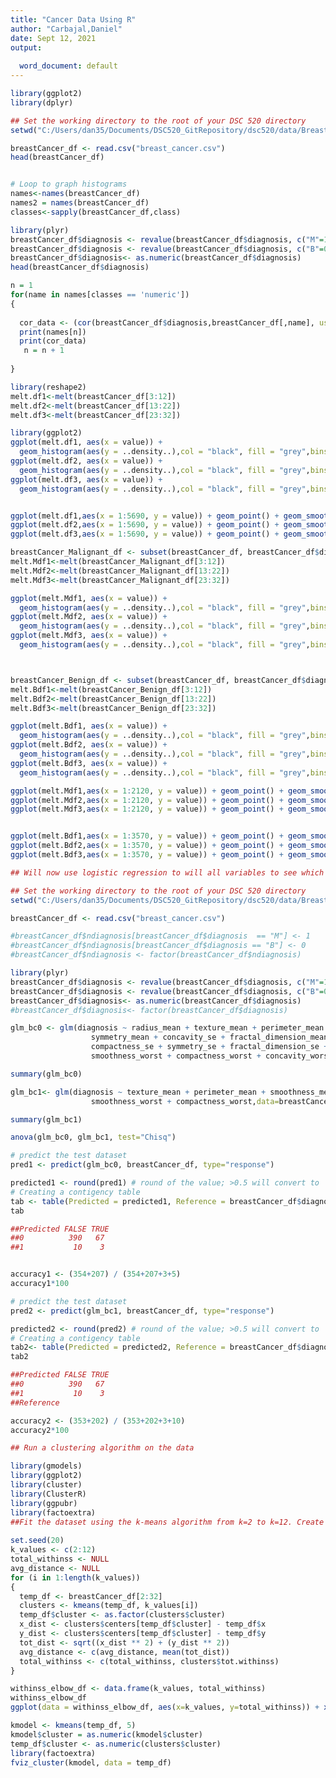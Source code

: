 ```yaml
---
title: "Cancer Data Using R"
author: "Carbajal,Daniel"
date: Sept 12, 2021
output:
  
  word_document: default
---
```




```r


library(ggplot2)
library(dplyr)

## Set the working directory to the root of your DSC 520 directory
setwd("C:/Users/dan35/Documents/DSC520_GitRepository/dsc520/data/BreastCancer/")

breastCancer_df <- read.csv("breast_cancer.csv")
head(breastCancer_df)


# Loop to graph histograms
names<-names(breastCancer_df)
names2 = names(breastCancer_df)
classes<-sapply(breastCancer_df,class)

library(plyr)
breastCancer_df$diagnosis <- revalue(breastCancer_df$diagnosis, c("M"=1))
breastCancer_df$diagnosis <- revalue(breastCancer_df$diagnosis, c("B"=0))
breastCancer_df$diagnosis<- as.numeric(breastCancer_df$diagnosis) 
head(breastCancer_df$diagnosis)

n = 1
for(name in names[classes == 'numeric'])
{
  
  cor_data <- (cor(breastCancer_df$diagnosis,breastCancer_df[,name], use="pairwise.complete.obs"))
  print(names[n])
  print(cor_data)
   n = n + 1
  
}

library(reshape2)
melt.df1<-melt(breastCancer_df[3:12])
melt.df2<-melt(breastCancer_df[13:22])
melt.df3<-melt(breastCancer_df[23:32])

library(ggplot2)
ggplot(melt.df1, aes(x = value)) +
  geom_histogram(aes(y = ..density..),col = "black", fill = "grey",bins=50,na.rm=TRUE) + geom_density(colour = "red") + facet_wrap(~variable, scales="free") + theme_bw() + theme(text = element_text(size = 7)) 
ggplot(melt.df2, aes(x = value)) +
  geom_histogram(aes(y = ..density..),col = "black", fill = "grey",bins=50,na.rm=TRUE) + geom_density(colour = "red") + facet_wrap(~variable, scales="free") + theme_bw()  + theme(text = element_text(size = 8)) 
ggplot(melt.df3, aes(x = value)) +
  geom_histogram(aes(y = ..density..),col = "black", fill = "grey",bins=50,na.rm=TRUE) + geom_density(colour = "red") + facet_wrap(~variable, scales="free") + theme_bw()  + theme(text = element_text(size = 8)) 


ggplot(melt.df1,aes(x = 1:5690, y = value)) + geom_point() + geom_smooth()  + labs(title = paste("Scatterplot of ","thy"), x = "point", y = "value") + facet_wrap(~variable, scales="free") + theme_bw()  + theme(text = element_text(size = 8))
ggplot(melt.df2,aes(x = 1:5690, y = value)) + geom_point() + geom_smooth()  + labs(title = paste("Scatterplot of ","thy"), x = "point", y = "value") + facet_wrap(~variable, scales="free") + theme_bw()  + theme(text = element_text(size = 8))
ggplot(melt.df3,aes(x = 1:5690, y = value)) + geom_point() + geom_smooth()  + labs(title = paste("Scatterplot of ","thy"), x = "point", y = "value") + facet_wrap(~variable, scales="free") + theme_bw()  + theme(text = element_text(size = 8))

breastCancer_Malignant_df <- subset(breastCancer_df, breastCancer_df$diagnosis == 1)
melt.Mdf1<-melt(breastCancer_Malignant_df[3:12])
melt.Mdf2<-melt(breastCancer_Malignant_df[13:22])
melt.Mdf3<-melt(breastCancer_Malignant_df[23:32])

ggplot(melt.Mdf1, aes(x = value)) +
  geom_histogram(aes(y = ..density..),col = "black", fill = "grey",bins=50,na.rm=TRUE) + geom_density(colour = "red") + facet_wrap(~variable, scales="free") + theme_bw() + theme(text = element_text(size = 7)) 
ggplot(melt.Mdf2, aes(x = value)) +
  geom_histogram(aes(y = ..density..),col = "black", fill = "grey",bins=50,na.rm=TRUE) + geom_density(colour = "red") + facet_wrap(~variable, scales="free") + theme_bw()  + theme(text = element_text(size = 8)) 
ggplot(melt.Mdf3, aes(x = value)) +
  geom_histogram(aes(y = ..density..),col = "black", fill = "grey",bins=50,na.rm=TRUE) + geom_density(colour = "red") + facet_wrap(~variable, scales="free") + theme_bw()  + theme(text = element_text(size = 8)) 



breastCancer_Benign_df <- subset(breastCancer_df, breastCancer_df$diagnosis == 0)
melt.Bdf1<-melt(breastCancer_Benign_df[3:12])
melt.Bdf2<-melt(breastCancer_Benign_df[13:22])
melt.Bdf3<-melt(breastCancer_Benign_df[23:32])

ggplot(melt.Bdf1, aes(x = value)) +
  geom_histogram(aes(y = ..density..),col = "black", fill = "grey",bins=50,na.rm=TRUE) + geom_density(colour = "red") + facet_wrap(~variable, scales="free") + theme_bw() + theme(text = element_text(size = 7)) 
ggplot(melt.Bdf2, aes(x = value)) +
  geom_histogram(aes(y = ..density..),col = "black", fill = "grey",bins=50,na.rm=TRUE) + geom_density(colour = "red") + facet_wrap(~variable, scales="free") + theme_bw()  + theme(text = element_text(size = 8)) 
ggplot(melt.Bdf3, aes(x = value)) +
  geom_histogram(aes(y = ..density..),col = "black", fill = "grey",bins=50,na.rm=TRUE) + geom_density(colour = "red") + facet_wrap(~variable, scales="free") + theme_bw()  + theme(text = element_text(size = 8)) 

ggplot(melt.Mdf1,aes(x = 1:2120, y = value)) + geom_point() + geom_smooth()  + labs(title = paste("Scatterplot of ","thy"), x = "point", y = "value") + facet_wrap(~variable, scales="free") + theme_bw()  + theme(text = element_text(size = 8))
ggplot(melt.Mdf2,aes(x = 1:2120, y = value)) + geom_point() + geom_smooth()  + labs(title = paste("Scatterplot of ","thy"), x = "point", y = "value") + facet_wrap(~variable, scales="free") + theme_bw()  + theme(text = element_text(size = 8))
ggplot(melt.Mdf3,aes(x = 1:2120, y = value)) + geom_point() + geom_smooth()  + labs(title = paste("Scatterplot of ","thy"), x = "point", y = "value") + facet_wrap(~variable, scales="free") + theme_bw()  + theme(text = element_text(size = 8))


ggplot(melt.Bdf1,aes(x = 1:3570, y = value)) + geom_point() + geom_smooth()  + labs(title = paste("Scatterplot of ","thy"), x = "point", y = "value") + facet_wrap(~variable, scales="free") + theme_bw()  + theme(text = element_text(size = 8))
ggplot(melt.Bdf2,aes(x = 1:3570, y = value)) + geom_point() + geom_smooth()  + labs(title = paste("Scatterplot of ","thy"), x = "point", y = "value") + facet_wrap(~variable, scales="free") + theme_bw()  + theme(text = element_text(size = 8))
ggplot(melt.Bdf3,aes(x = 1:3570, y = value)) + geom_point() + geom_smooth()  + labs(title = paste("Scatterplot of ","thy"), x = "point", y = "value") + facet_wrap(~variable, scales="free") + theme_bw()  + theme(text = element_text(size = 8))

## Will now use logistic regression to will all variables to see which variables are significant

## Set the working directory to the root of your DSC 520 directory
setwd("C:/Users/dan35/Documents/DSC520_GitRepository/dsc520/data/BreastCancer/")

breastCancer_df <- read.csv("breast_cancer.csv")

#breastCancer_df$ndiagnosis[breastCancer_df$diagnosis  == "M"] <- 1
#breastCancer_df$ndiagnosis[breastCancer_df$diagnosis == "B"] <- 0
#breastCancer_df$ndiagnosis <- factor(breastCancer_df$ndiagnosis)

library(plyr)
breastCancer_df$diagnosis <- revalue(breastCancer_df$diagnosis, c("M"=1))
breastCancer_df$diagnosis <- revalue(breastCancer_df$diagnosis, c("B"=0))
breastCancer_df$diagnosis<- as.numeric(breastCancer_df$diagnosis) 
#breastCancer_df$diagnosis<- factor(breastCancer_df$diagnosis) 

glm_bc0 <- glm(diagnosis ~ radius_mean + texture_mean + perimeter_mean + area_mean + smoothness_mean + compactness_mean + concavity_mean + 
                  symmetry_mean + concavity_se + fractal_dimension_mean + radius_se + texture_se + perimeter_se + area_se + smoothness_se + 
                  compactness_se + symmetry_se + fractal_dimension_se + radius_worst + texture_worst + perimeter_worst + area_worst + 
                  smoothness_worst + compactness_worst + concavity_worst + symmetry_worst + fractal_dimension_worst, data=breastCancer_df, family=binomial())

summary(glm_bc0)

glm_bc1<- glm(diagnosis ~ texture_mean + perimeter_mean + smoothness_mean +  compactness_mean + symmetry_se + radius_worst + texture_worst + area_worst + 
                  smoothness_worst + compactness_worst,data=breastCancer_df,family=binomial())

summary(glm_bc1)

anova(glm_bc0, glm_bc1, test="Chisq") 

# predict the test dataset
pred1 <- predict(glm_bc0, breastCancer_df, type="response") 

predicted1 <- round(pred1) # round of the value; >0.5 will convert to  1 else 0
# Creating a contigency table
tab <- table(Predicted = predicted1, Reference = breastCancer_df$diagnosis)
tab

##Predicted FALSE TRUE
##0          390   67
##1           10    3


accuracy1 <- (354+207) / (354+207+3+5)
accuracy1*100

# predict the test dataset
pred2 <- predict(glm_bc1, breastCancer_df, type="response") 

predicted2 <- round(pred2) # round of the value; >0.5 will convert to  1 else 0
# Creating a contigency table
tab2<- table(Predicted = predicted2, Reference = breastCancer_df$diagnosis)
tab2

##Predicted FALSE TRUE
##0          390   67
##1           10    3
##Reference

accuracy2 <- (353+202) / (353+202+3+10)
accuracy2*100

## Run a clustering algorithm on the data 

library(gmodels)
library(ggplot2)
library(cluster)
library(ClusterR)
library(ggpubr)
library(factoextra)
##Fit the dataset using the k-means algorithm from k=2 to k=12. Create a scatter plot of the resultant clusters for each value of k.**
  
set.seed(20)
k_values <- c(2:12)
total_withinss <- NULL
avg_distance <- NULL
for (i in 1:length(k_values))
{
  temp_df <- breastCancer_df[2:32]
  clusters <- kmeans(temp_df, k_values[i])
  temp_df$cluster <- as.factor(clusters$cluster)
  x_dist <- clusters$centers[temp_df$cluster] - temp_df$x
  y_dist <- clusters$centers[temp_df$cluster] - temp_df$y
  tot_dist <- sqrt((x_dist ** 2) + (y_dist ** 2))
  avg_distance <- c(avg_distance, mean(tot_dist))
  total_withinss <- c(total_withinss, clusters$tot.withinss)
}

withinss_elbow_df <- data.frame(k_values, total_withinss)
withinss_elbow_df
ggplot(data = withinss_elbow_df, aes(x=k_values, y=total_withinss)) + xlab("Number of clusters K") + ylab("Total within-clusters sum of squares") + theme_bw() + geom_point() + geom_line(color = "red")

kmodel <- kmeans(temp_df, 5)
kmodel$cluster = as.numeric(kmodel$cluster)
temp_df$cluster <- as.numeric(clusters$cluster)
library(factoextra)
fviz_cluster(kmodel, data = temp_df)


```





